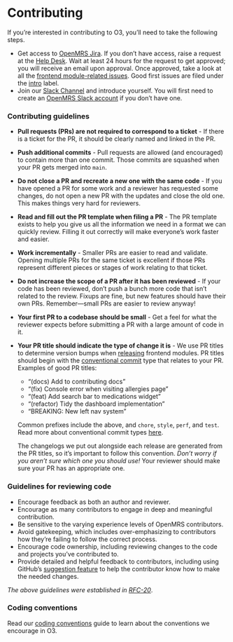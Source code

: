 # Contributing

If you’re interested in contributing to O3, you’ll need to take the following steps.

- Get access to [OpenMRS Jira](https://issues.openmrs.org/). If you don’t have access, raise a request at the [Help Desk](https://wiki.openmrs.org/display/~helpdesk). Wait at least 24 hours for the request to get approved; you will receive an email upon approval. Once approved, take a look at all the [frontend module-related issues](https://issues.openmrs.org/projects/MF/issues). Good first issues are filed under the [intro](https://issues.openmrs.org/browse/MF-508?jql=project%20%3D%20MF%20AND%20resolution%20%3D%20Unresolved%20AND%20labels%20%3D%22intro%22%20ORDER%20BY%20priority%20DESC%2C%20updated%20DESC) label.
- Join our [Slack Channel](https://openmrs.slack.com/archives/CHP5QAE5R) and introduce yourself. You will first need to create an [OpenMRS Slack account](https://slack.openmrs.org/) if you don’t have one.

### Contributing guidelines

- **Pull requests (PRs) are not required to correspond to a ticket** - If there is a ticket for the PR, it should be clearly named and linked in the PR.
- **Push additional commits** - Pull requests are allowed (and encouraged) to contain more than one commit. Those commits are squashed when your PR gets merged into `main`.
- **Do not close a PR and recreate a new one with the same code** - If you have opened a PR for some work and a reviewer has requested some changes, do not open a new PR with the updates and close the old one. This makes things very hard for reviewers.
- **Read and fill out the PR template when filing a PR** - The PR template exists to help you give us all the information we need in a format we can quickly review. Filling it out correctly will make everyone’s work faster and easier.
- **Work incrementally** - Smaller PRs are easier to read and validate. Opening multiple PRs for the same ticket is excellent if those PRs represent different pieces or stages of work relating to that ticket.
- **Do not increase the scope of a PR after it has been reviewed** - If your code has been reviewed, don’t push a bunch more code that isn’t related to the review. Fixups are fine, but new features should have their own PRs. Remember—small PRs are easier to review anyway!
- **Your first PR to a codebase should be small** - Get a feel for what the reviewer expects before submitting a PR with a large amount of code in it.
- **Your PR title should indicate the type of change it is** - We use PR titles to determine version bumps when [releasing](/docs/frontend-modules/releasing) frontend modules. PR titles should begin with the [conventional commit](https://www.conventionalcommits.org/en/v1.0.0/) type that relates to your PR. Examples of good PR titles:

  - “(docs) Add to contributing docs”
  - “(fix) Console error when visiting allergies page”
  - “(feat) Add search bar to medications widget”
  - “(refactor) Tidy the dashboard implementation”
  - “BREAKING: New left nav system”

  Common prefixes include the above, and `chore`, `style`, `perf`, and `test`. Read more about conventional commit types [here](https://gist.github.com/qoomon/5dfcdf8eec66a051ecd85625518cfd13#types).

  The changelogs we put out alongside each release are generated from the PR titles, so it’s important to follow this convention. _Don’t worry if you aren’t sure which one you should use!_ Your reviewer should make sure your PR has an appropriate one.

### Guidelines for reviewing code

- Encourage feedback as both an author and reviewer.
- Encourage as many contributors to engage in deep and meaningful contribution.
- Be sensitive to the varying experience levels of OpenMRS contributors.
- Avoid gatekeeping, which includes over-emphasizing to contributors how they’re failing to follow the correct process.
- Encourage code ownership, including reviewing changes to the code and projects you’ve contributed to.
- Provide detailed and helpful feedback to contributors, including using GitHub’s [suggestion feature](https://docs.github.com/en/pull-requests/collaborating-with-pull-requests/reviewing-changes-in-pull-requests/incorporating-feedback-in-your-pull-request) to help the contributor know how to make the needed changes.

_The above guidelines were established in [RFC-20](https://github.com/openmrs/openmrs-rfc-frontend/blob/master/text/0020-contributing-guidelines.md)_.

### Coding conventions

Read our [coding conventions](/docs/coding-conventions) guide to learn about the conventions we encourage in O3.
